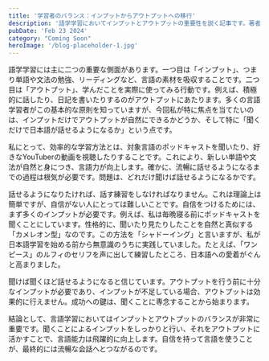 ```yaml
---
title: '学習者のバランス：インプットからアウトプットへの移行'
description: '語学学習においてインプットとアウトプットの重要性を説く記事です。著者はポッドキャストやYouTube動画などを活用したインプット学習と、シャドーイングなどのアウトプット学習を組み合わせることで、効果的に言語能力を向上させられると主張しています。聞き込み学習を重視し、自信を持ってアウトプットを行うことが、流暢な会話への近道であると結論付けています。'
pubDate: 'Feb 23 2024'
category: "Coming Soon"
heroImage: '/blog-placeholder-1.jpg'
---
```

<div class="jp" lang="jp">
語学学習には主に二つの重要な側面があります。一つ目は「インプット」、つまり単語や文法の勉強、リーディングなど、言語の素材を吸収することです。二つ目は「アウトプット」、学んだことを実際に使ってみる行動です。例えば、積極的に話したり、日記を書いたりするのがアウトプットにあたります。多くの言語学習者がこの基本的な原則を知っていますが、今回私が特に焦点を当てたいのは、インプットだけでアウトプットが自然にできるかどうか、そして特に「聞くだけで日本語が話せるようになるか」という点です。

私にとって、効率的な学習方法とは、対象言語のポッドキャストを聞いたり、好きなYouTuberの動画を視聴したりすることです。これにより、新しい単語や文法が自然と身につき、言語力が向上します。確かに、流暢に話せるようになるまでの過程は根気が必要です。問題は、どれだけ聞けば話せるようになるかです。

話せるようになりたければ、話す練習をしなければなりません。これは理論上は簡単ですが、自信がない人にとっては難しいことです。自信をつけるためには、まず多くのインプットが必要です。例えば、私は毎晩寝る前にポッドキャストを聞くことにしています。性格的に、聞いたり見たりしたことを自然と真似する「カメレオン型」なのです。この方法を「シャドーイング」と言いますが、私が日本語学習を始める前から無意識のうちに実践していました。たとえば、「ワンピース」のルフィのセリフを声に出して練習したところ、日本語への愛着がぐんと高まりました。

聞けば聞くほど話せるようになると信じています。アウトプットを行う前に十分なインプットが必要であり、インプットが不足している場合、アウトプットは効果的に行えません。成功への鍵は、聞くことに専念することから始まります。

結論として、言語学習においてはインプットとアウトプットのバランスが非常に重要です。聞くことによるインプットをしっかりと行い、それをアウトプットに活かすことで、言語能力は飛躍的に向上します。自信を持って言語を使うことが、最終的には流暢な会話へとつながるのです。
</div>